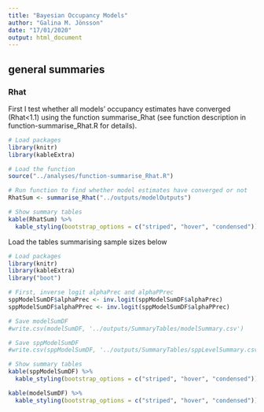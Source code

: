 ```yaml
---
title: "Bayesian Occupancy Models"
author: "Galina M. Jönsson"
date: "17/01/2020"
output: html_document
---
```



## general summaries

### Rhat
First I test whether all models' occupancy estimates have converged (Rhat<1.1) using the function summarise_Rhat (see function description in function-summarise_Rhat.R for details).
```r
# Load packages
library(knitr)
library(kableExtra)

# Load the function
source("../analyses/function-summarise_Rhat.R")

# Run function to find whether model estimates have converged or not
RhatSum <- summarise_Rhat("../outputs/modelOutputs")

# Show summary tables
kable(RhatSum) %>%
  kable_styling(bootstrap_options = c("striped", "hover", "condensed"))
```


Load the tables summarising sample sizes below
```r
# Load packages
library(knitr)
library(kableExtra)
library("boot")

# First, inverse logit alphaPrec and alphaPPrec
sppModelSumDF$alphaPrec <- inv.logit(sppModelSumDF$alphaPrec)
sppModelSumDF$alphaPPrec <- inv.logit(sppModelSumDF$alphaPPrec)

# Save modelSumDF
#write.csv(modelSumDF, '../outputs/SummaryTables/modelSummary.csv')

# Save sppModelSumDF
#write.csv(sppModelSumDF, '../outputs/SummaryTables/sppLevelSummary.csv')

# Show summary tables
kable(sppModelSumDF) %>%
  kable_styling(bootstrap_options = c("striped", "hover", "condensed"))

kable(modelSumDF) %>%
  kable_styling(bootstrap_options = c("striped", "hover", "condensed"))
```